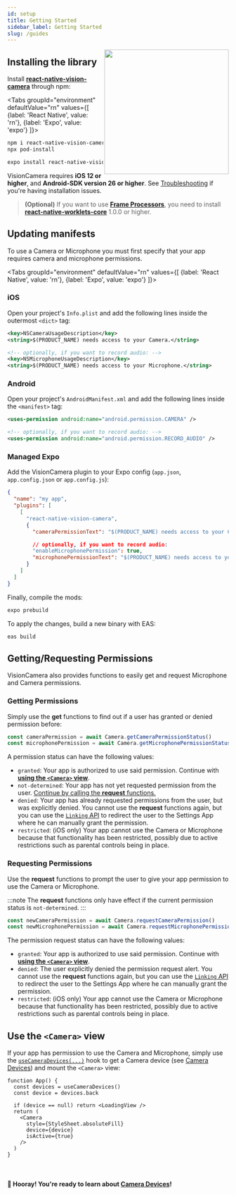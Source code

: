 ```yaml
---
id: setup
title: Getting Started
sidebar_label: Getting Started
slug: /guides
---
```



<div>
  <img align="right" width="283" src={useBaseUrl("img/example_intro.png")} />
</div>

## Installing the library

Install [**react-native-vision-camera**](https://www.npmjs.com/package/react-native-vision-camera) through npm:

<Tabs
  groupId="environment"
  defaultValue="rn"
  values={[
    {label: 'React Native', value: 'rn'},
    {label: 'Expo', value: 'expo'}
  ]}>
<TabItem value="rn">

```bash
npm i react-native-vision-camera
npx pod-install
```

</TabItem>

<TabItem value="expo">

```bash
expo install react-native-vision-camera
```

</TabItem>
</Tabs>

VisionCamera requires **iOS 12 or higher**, and **Android-SDK version 26 or higher**. See [Troubleshooting](/docs/guides/troubleshooting) if you're having installation issues.

> **(Optional)** If you want to use [**Frame Processors**](/docs/guides/frame-processors), you need to install [**react-native-worklets-core**](https://github.com/margelo/react-native-worklets-core) 1.0.0 or higher.

## Updating manifests

To use a Camera or Microphone you must first specify that your app requires camera and microphone permissions.

<Tabs
  groupId="environment"
  defaultValue="rn"
  values={[
    {label: 'React Native', value: 'rn'},
    {label: 'Expo', value: 'expo'}
  ]}>
<TabItem value="rn">

### iOS

Open your project's `Info.plist` and add the following lines inside the outermost `<dict>` tag:

```xml
<key>NSCameraUsageDescription</key>
<string>$(PRODUCT_NAME) needs access to your Camera.</string>

<!-- optionally, if you want to record audio: -->
<key>NSMicrophoneUsageDescription</key>
<string>$(PRODUCT_NAME) needs access to your Microphone.</string>
```

### Android

Open your project's `AndroidManifest.xml` and add the following lines inside the `<manifest>` tag:

```xml
<uses-permission android:name="android.permission.CAMERA" />

<!-- optionally, if you want to record audio: -->
<uses-permission android:name="android.permission.RECORD_AUDIO" />
```

</TabItem>
<TabItem value="expo">

### Managed Expo

Add the VisionCamera plugin to your Expo config (`app.json`, `app.config.json` or `app.config.js`):

```json
{
  "name": "my app",
  "plugins": [
    [
      "react-native-vision-camera",
      {
        "cameraPermissionText": "$(PRODUCT_NAME) needs access to your Camera.",

        // optionally, if you want to record audio:
        "enableMicrophonePermission": true,
        "microphonePermissionText": "$(PRODUCT_NAME) needs access to your Microphone."
      }
    ]
  ]
}
```

Finally, compile the mods:

```bash
expo prebuild
```

To apply the changes, build a new binary with EAS:

```bash
eas build
```

</TabItem>
</Tabs>

## Getting/Requesting Permissions

VisionCamera also provides functions to easily get and request Microphone and Camera permissions.

### Getting Permissions

Simply use the **get** functions to find out if a user has granted or denied permission before:

```ts
const cameraPermission = await Camera.getCameraPermissionStatus()
const microphonePermission = await Camera.getMicrophonePermissionStatus()
```

A permission status can have the following values:

* `granted`: Your app is authorized to use said permission. Continue with [**using the `<Camera>` view**](#use-the-camera-view).
* `not-determined`: Your app has not yet requested permission from the user. [Continue by calling the **request** functions.](#requesting-permissions)
* `denied`: Your app has already requested permissions from the user, but was explicitly denied. You cannot use the **request** functions again, but you can use the [`Linking` API](https://reactnative.dev/docs/linking#opensettings) to redirect the user to the Settings App where he can manually grant the permission.
* `restricted`: (iOS only) Your app cannot use the Camera or Microphone because that functionality has been restricted, possibly due to active restrictions such as parental controls being in place.

### Requesting Permissions

Use the **request** functions to prompt the user to give your app permission to use the Camera or Microphone.

:::note
The **request** functions only have effect if the current permission status is `not-determined`.
:::

```ts
const newCameraPermission = await Camera.requestCameraPermission()
const newMicrophonePermission = await Camera.requestMicrophonePermission()
```

The permission request status can have the following values:

* `granted`: Your app is authorized to use said permission. Continue with [**using the `<Camera>` view**](#use-the-camera-view).
* `denied`: The user explicitly denied the permission request alert. You cannot use the **request** functions again, but you can use the [`Linking` API](https://reactnative.dev/docs/linking#opensettings) to redirect the user to the Settings App where he can manually grant the permission.
* `restricted`: (iOS only) Your app cannot use the Camera or Microphone because that functionality has been restricted, possibly due to active restrictions such as parental controls being in place.

## Use the `<Camera>` view

If your app has permission to use the Camera and Microphone, simply use the [`useCameraDevices(...)`](/docs/api#usecameradevices) hook to get a Camera device (see [Camera Devices](/docs/guides/devices)) and mount the `<Camera>` view:

```tsx
function App() {
  const devices = useCameraDevices()
  const device = devices.back

  if (device == null) return <LoadingView />
  return (
    <Camera
      style={StyleSheet.absoluteFill}
      device={device}
      isActive={true}
    />
  )
}
```

<br />

#### 🎉 Hooray! You're ready to learn about [Camera Devices](/docs/guides/devices)!
